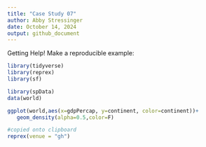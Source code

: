 ```yaml
---
title: "Case Study 07"
author: Abby Stressinger
date: October 14, 2024
output: github_document
---
```

Getting Help!
Make a reproducible example:

```r
library(tidyverse)
library(reprex)
library(sf)

library(spData)
data(world)

```


```r
ggplot(world,aes(x=gdpPercap, y=continent, color=continent))+
   geom_density(alpha=0.5,color=F)

#copied onto clipboard
reprex(venue = "gh")
```
